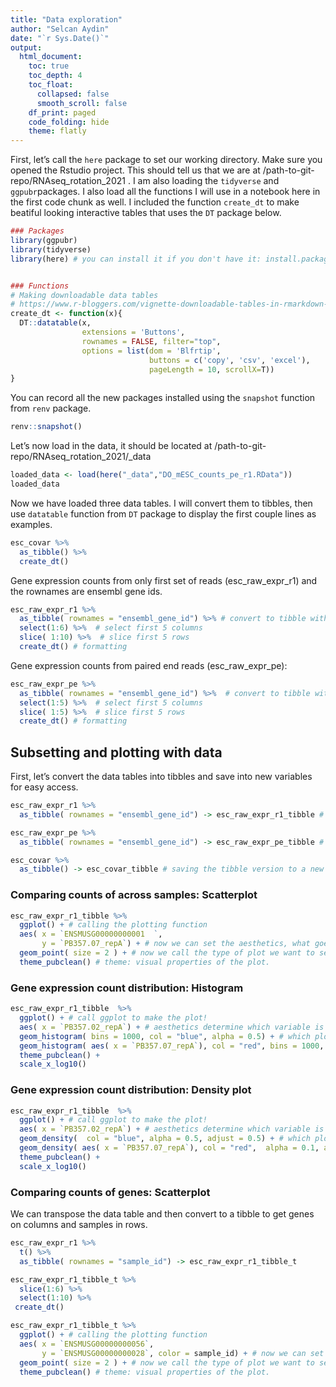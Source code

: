 ```yaml
---
title: "Data exploration"
author: "Selcan Aydin"
date: "`r Sys.Date()`"
output: 
  html_document:
    toc: true
    toc_depth: 4
    toc_float: 
      collapsed: false
      smooth_scroll: false
    df_print: paged
    code_folding: hide
    theme: flatly
---
```



First, let's call the `here` package to set our working directory. Make sure you opened the Rstudio project. This should tell us that we are at /path-to-git-repo/RNAseq_rotation_2021 . I am also loading the `tidyverse` and `ggpubr`packages. I also load all the functions I will use in a notebook here in the first code chunk as well. I included the function `create_dt` to make beatiful looking interactive tables that uses the `DT` package below. 

```r


### Packages
library(ggpubr)
library(tidyverse)
library(here) # you can install it if you don't have it: install.packages("here")


### Functions
# Making downloadable data tables
# https://www.r-bloggers.com/vignette-downloadable-tables-in-rmarkdown-with-the-dt-package/
create_dt <- function(x){
  DT::datatable(x,
                extensions = 'Buttons',
                rownames = FALSE, filter="top",
                options = list(dom = 'Blfrtip',
                               buttons = c('copy', 'csv', 'excel'),
                               pageLength = 10, scrollX=T))
}


```

You can record all the new packages installed using the `snapshot` function from `renv` package. 
```r
renv::snapshot()
```



Let's now load in the data, it should be  located at /path-to-git-repo/RNAseq_rotation_2021/_data 

```r
loaded_data <- load(here("_data","DO_mESC_counts_pe_r1.RData"))
loaded_data
```

Now we have loaded three data tables. I will convert them to tibbles, then use `datatable` function from `DT` package to display the first couple lines as examples.

```r
esc_covar %>% 
  as_tibble() %>% 
  create_dt()
```

Gene expression counts from only first set of reads (esc_raw_expr_r1) and the rownames are ensembl gene ids.

```r
esc_raw_expr_r1 %>% 
  as_tibble( rownames = "ensembl_gene_id") %>% # convert to tibble with the rownames as a new column labeled ensembl_gene_id
  select(1:6) %>%  # select first 5 columns
  slice( 1:10) %>%  # slice first 5 rows
  create_dt() # formatting
```


Gene expression counts from paired end reads (esc_raw_expr_pe):

```r
esc_raw_expr_pe %>% 
  as_tibble( rownames = "ensembl_gene_id") %>%  # convert to tibble with the rownames as a new column labeled ensembl_gene_id
  select(1:5) %>%  # select first 5 columns
  slice( 1:5) %>%  # slice first 5 rows
  create_dt() # formatting
```


## Subsetting and plotting with data

First, let's convert the data tables into tibbles and save into new variables for easy access.

```r
esc_raw_expr_r1 %>% 
  as_tibble( rownames = "ensembl_gene_id") -> esc_raw_expr_r1_tibble # saving the tibble version to a new variable

esc_raw_expr_pe %>% 
  as_tibble( rownames = "ensembl_gene_id") -> esc_raw_expr_pe_tibble # saving the tibble version to a new variable

esc_covar %>% 
  as_tibble() -> esc_covar_tibble # saving the tibble version to a new variable

```


### Comparing counts of across samples: Scatterplot

```r

esc_raw_expr_r1_tibble %>% 
  ggplot() + # calling the plotting function
  aes( x = `ENSMUSG00000000001	`, 
       y = `PB357.07_repA`) + # now we can set the aesthetics, what goes on which axes, what color... you can use variable/column names inside here.
  geom_point( size = 2 ) + # now we call the type of plot we want to see. in this case we want points. and set related parameters.
  theme_pubclean() # theme: visual properties of the plot.

```

### Gene expression count distribution: Histogram

```r

esc_raw_expr_r1_tibble  %>% 
  ggplot() + # call ggplot to make the plot!
  aes( x = `PB357.02_repA`) + # aesthetics determine which variable is being plotted and how it is being used. you can use column names here. 
  geom_histogram( bins = 1000, col = "blue", alpha = 0.5) + # which plot to show
  geom_histogram( aes( x = `PB357.07_repA`), col = "red", bins = 1000, alpha = 0.4)+
  theme_pubclean() +
  scale_x_log10()

```

### Gene expression count distribution: Density plot

```r

esc_raw_expr_r1_tibble  %>% 
  ggplot() + # call ggplot to make the plot!
  aes( x = `PB357.02_repA`) + # aesthetics determine which variable is being plotted and how it is being used. you can use column names here. 
  geom_density(  col = "blue", alpha = 0.5, adjust = 0.5) + # which plot to show
  geom_density( aes( x = `PB357.07_repA`), col = "red",  alpha = 0.1, adjust =0.5)+
  theme_pubclean() +
  scale_x_log10()

```



### Comparing counts of genes: Scatterplot

We can transpose the data table and then convert to a tibble to get genes on columns and samples in rows. 

```r
esc_raw_expr_r1 %>% 
  t() %>% 
  as_tibble( rownames = "sample_id") -> esc_raw_expr_r1_tibble_t

esc_raw_expr_r1_tibble_t %>% 
  slice(1:6) %>% 
  select(1:10) %>% 
 create_dt()

```


```r

esc_raw_expr_r1_tibble_t %>% 
  ggplot() + # calling the plotting function
  aes( x = `ENSMUSG00000000056`, 
       y = `ENSMUSG00000000028`, color = sample_id) + # now we can set the aesthetics, what goes on which axes, what color... you can use variable/column names inside here.
  geom_point( size = 2 ) + # now we call the type of plot we want to see. in this case we want points. and set related parameters.
  theme_pubclean() # theme: visual properties of the plot.

```
